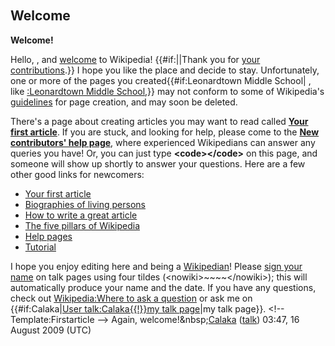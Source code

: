 <article id="24000334" title=User talk:Vg2grymes>
	<talkpage id="24000334" title="User talk:Vg2grymes">


== Welcome ==
'''Welcome!'''

Hello, {{BASEPAGENAME}}, and [[Wikipedia:Welcome, newcomers|welcome]] to Wikipedia! {{#if:||Thank you for [[Special:Contributions/{{PAGENAME}}|your contributions]].}} I hope you like the place and decide to stay. Unfortunately, one or more of the pages you created{{#if:‎Leonardtown Middle School| , like [[:‎Leonardtown Middle School]],}} may not conform to some of Wikipedia's [[Wikipedia:List of policies|guidelines]] for page creation, and may soon be deleted. 

There's a page about creating articles you may want to read called '''[[Wikipedia:Your first article|Your first article]]'''. If you are stuck, and looking for help, please come to the '''[[Wikipedia:New contributors' help page|New contributors' help page]]''', where experienced Wikipedians can answer any queries you have! Or, you can just type '''&lt;code&gt;{{tl|helpme}}&lt;/code&gt;''' on this page, and someone will show up shortly to answer your questions. Here are a few other good links for newcomers:
*[[Wikipedia:Your first article|Your first article]]
*[[Wikipedia:BLP|Biographies of living persons]]
*[[Wikipedia:How to write a great article|How to write a great article]]
*[[Wikipedia:Five pillars|The five pillars of Wikipedia]]
*[[Help:Contents|Help pages]]
*[[Wikipedia:Tutorial|Tutorial]]
I hope you enjoy editing here and being a [[Wikipedia:Wikipedians|Wikipedian]]! Please [[Wikipedia:Sign your posts on talk pages|sign your name]] on talk pages using four tildes (&lt;nowiki&gt;~~~~&lt;/nowiki&gt;); this will automatically produce your name and the date. If you have any questions, check out [[Wikipedia:Where to ask a question]] or ask me on {{#if:Calaka|[[User talk:Calaka{{!}}my talk page]]|my talk page}}. &lt;!-- Template:Firstarticle --&gt; Again, welcome!&amp;nbsp;[[User:Calaka|Calaka]] ([[User talk:Calaka|talk]]) 03:47, 16 August 2009 (UTC)
	</talkpage>
</article>